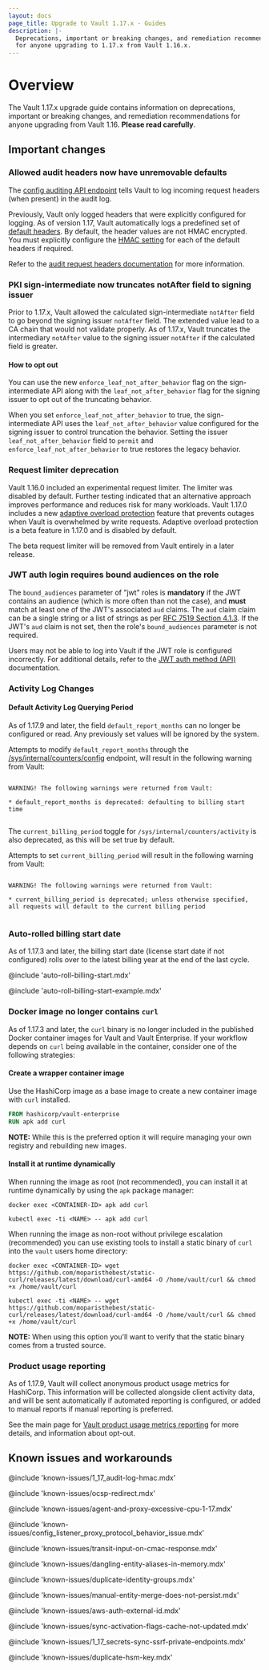```yaml
---
layout: docs
page_title: Upgrade to Vault 1.17.x - Guides
description: |-
  Deprecations, important or breaking changes, and remediation recommendations
  for anyone upgrading to 1.17.x from Vault 1.16.x.
---
```


# Overview

The Vault 1.17.x upgrade guide contains information on deprecations, important
or breaking changes, and remediation recommendations for anyone upgrading from
Vault 1.16. **Please read carefully**.

## Important changes

<a id="audit-headers" />

### Allowed audit headers now have unremovable defaults

The [config auditing API endpoint](/vault/api-docs/system/config-auditing#create-update-audit-request-header)
tells Vault to log incoming request headers (when present) in the audit log.

Previously, Vault only logged headers that were explicitly configured for
logging. As of version 1.17, Vault automatically logs a predefined set of
[default headers](/vault/docs/audit#default-headers). By default, the header
values are not HMAC encrypted. You must explicitly configure the
[HMAC setting](/vault/api-docs/system/config-auditing#hmac) for each of the
default headers if required.

Refer to the
[audit request headers documentation](/vault/docs/audit#audit-request-headers)
for more information.

<a id="pki-truncate" />

### PKI sign-intermediate now truncates notAfter field to signing issuer

Prior to 1.17.x, Vault allowed the calculated sign-intermediate `notAfter` field
to go beyond the signing issuer `notAfter` field. The extended value lead to a
CA chain that would not validate properly. As of 1.17.x, Vault truncates the
intermediary `notAfter` value to the signing issuer `notAfter` if the calculated
field is greater.

#### How to opt out

You can use the new `enforce_leaf_not_after_behavior` flag on the
sign-intermediate API along with the `leaf_not_after_behavior` flag for the
signing issuer to opt out of the truncating behavior.

When you set `enforce_leaf_not_after_behavior` to true, the sign-intermediate
API uses the `leaf_not_after_behavior` value configured for the signing issuer
to control truncation the behavior. Setting the issuer `leaf_not_after_behavior`
field to `permit` and `enforce_leaf_not_after_behavior` to true restores the
legacy behavior.

<a id="request-limiter" />

### Request limiter deprecation

Vault 1.16.0 included an experimental request limiter. The limiter was disabled
by default. Further testing indicated that an alternative approach improves
performance and reduces risk for many workloads. Vault 1.17.0 includes a
new [adaptive overload
protection](/vault/docs/concepts/adaptive-overload-protection) feature that
prevents outages when Vault is overwhelmed by write requests. Adaptive overload
protection is a beta feature in 1.17.0 and is disabled by default.

The beta request limiter will be removed from Vault entirely in a later release.

### JWT auth login requires bound audiences on the role

The `bound_audiences` parameter of "jwt" roles is **mandatory** if the JWT contains an audience
(which is more often than not the case), and **must** match at least one of
the JWT's associated `aud` claims. The `aud` claim claim can be a single string
or a list of strings as per [RFC 7519 Section 4.1.3](https://datatracker.ietf.org/doc/html/rfc7519#section-4.1.3).
If the JWT's `aud` claim is not set, then the role's `bound_audiences`
parameter is not required.

Users may not be able to log into Vault if the JWT role is configured
incorrectly. For additional details, refer to the
[JWT auth method (API)](/vault/api-docs/auth/jwt) documentation.

### Activity Log Changes

#### Default Activity Log Querying Period

As of 1.17.9 and later, the field `default_report_months` can no longer be configured or read. Any previously set values
will be ignored by the system.


Attempts to modify `default_report_months` through the
[/sys/internal/counters/config](/vault/api-docs/system/internal-counters#update-the-client-count-configuration)
endpoint, will result in the following warning from Vault:

<CodeBlockConfig hideClipboard>

  ```shell-session

  WARNING! The following warnings were returned from Vault:

  * default_report_months is deprecated: defaulting to billing start time


  ```

</CodeBlockConfig>


The `current_billing_period` toggle for `/sys/internal/counters/activity` is also deprecated, as this will be set
true by default.

Attempts to set `current_billing_period` will result in the following warning from Vault:

<CodeBlockConfig hideClipboard>

  ```shell-session

  WARNING! The following warnings were returned from Vault:

  * current_billing_period is deprecated; unless otherwise specified, all requests will default to the current billing period


  ```

</CodeBlockConfig>

### Auto-rolled billing start date

As of 1.17.3 and later, the billing start date (license start date if not configured) rolls over to the latest billing year at the end of the last cycle. 

@include 'auto-roll-billing-start.mdx'

@include 'auto-roll-billing-start-example.mdx'

### Docker image no longer contains `curl`

As of 1.17.3 and later, the `curl` binary is no longer included in the published Docker container
images for Vault and Vault Enterprise. If your workflow depends on `curl` being available in the
container, consider one of the following strategies:

#### Create a wrapper container image

Use the HashiCorp image as a base image to create a new container image with `curl` installed.

```Dockerfile
FROM hashicorp/vault-enterprise
RUN apk add curl
```

**NOTE:** While this is the preferred option it will require managing your own registry and rebuilding new images.

#### Install it at runtime dynamically

When running the image as root (not recommended), you can install it at runtime dynamically by using the `apk` package manager:

```shell-session
docker exec <CONTAINER-ID> apk add curl
```
```shell-session
kubectl exec -ti <NAME> -- apk add curl
```

When running the image as non-root without privilege escalation (recommended) you can use existing
tools to install a static binary of `curl` into the `vault` users home directory:

```shell-session
docker exec <CONTAINER-ID> wget https://github.com/moparisthebest/static-curl/releases/latest/download/curl-amd64 -O /home/vault/curl && chmod +x /home/vault/curl
```
```shell-session
kubectl exec -ti <NAME> -- wget https://github.com/moparisthebest/static-curl/releases/latest/download/curl-amd64 -O /home/vault/curl && chmod +x /home/vault/curl
```

**NOTE:** When using this option you'll want to verify that the static binary comes from a trusted source.

### Product usage reporting

As of 1.17.9, Vault will collect anonymous product usage metrics for HashiCorp. This information will be collected
alongside client activity data, and will be sent automatically if automated reporting is configured, or added to manual
reports if manual reporting is preferred.

See the main page for [Vault product usage metrics reporting](/vault/docs/enterprise/license/product-usage-reporting) for
more details, and information about opt-out.

## Known issues and workarounds

@include 'known-issues/1_17_audit-log-hmac.mdx'

@include 'known-issues/ocsp-redirect.mdx'

@include 'known-issues/agent-and-proxy-excessive-cpu-1-17.mdx'

@include 'known-issues/config_listener_proxy_protocol_behavior_issue.mdx'

@include 'known-issues/transit-input-on-cmac-response.mdx'

@include 'known-issues/dangling-entity-aliases-in-memory.mdx'

@include 'known-issues/duplicate-identity-groups.mdx'

@include 'known-issues/manual-entity-merge-does-not-persist.mdx'

@include 'known-issues/aws-auth-external-id.mdx'

@include 'known-issues/sync-activation-flags-cache-not-updated.mdx'

@include 'known-issues/1_17_secrets-sync-ssrf-private-endpoints.mdx'

@include 'known-issues/duplicate-hsm-key.mdx'
